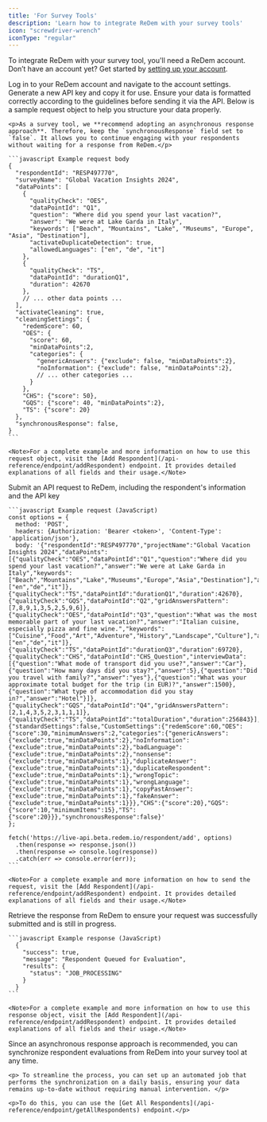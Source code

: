 ```yaml
---
title: 'For Survey Tools'
description: 'Learn how to integrate ReDem with your survey tools'
icon: "screwdriver-wrench"
iconType: "regular"
---
```


<Info>To integrate ReDem with your survey tool, you'll need a ReDem account. <br /> Don’t have an account yet? Get started by [setting up your account](/account-setup).</Info>

<Steps titleSize="h3">
  <Step title="Login and create an API key">
    Log in to your ReDem account and navigate to the account settings.
    Generate a new API key and copy it for use.
  </Step>

  <Step title="Prepare your request data">
    Ensure your data is formatted correctly according to the guidelines before sending it via the API. Below is a sample request object to help you structure your data properly.

    <p>As a survey tool, we **recommend adopting an asynchronous response approach**. Therefore, keep the `synchronousResponse` field set to `false`. It allows you to continue engaging with your respondents without waiting for a response from ReDem.</p>

    ```javascript Example request body
    {
      "respondentId": "RESP497770", 
      "surveyName": "Global Vacation Insights 2024",
      "dataPoints": [ 
        {
          "qualityCheck": "OES",
          "dataPointId": "Q1",
          "question": "Where did you spend your last vacation?",
          "answer": "We were at Lake Garda in Italy",
          "keywords": ["Beach", "Mountains", "Lake", "Museums", "Europe", "Asia", "Destination"],
          "activateDuplicateDetection": true,
          "allowedLanguages": ["en", "de", "it"]
        },
        {
          "qualityCheck": "TS",
          "dataPointId": "durationQ1", 
          "duration": 42670
        },
        // ... other data points ...
      ],
      "activateCleaning": true,
      "cleaningSettings": {
        "redemScore": 60,
        "OES": {
          "score": 60,
          "minDataPoints":2,
          "categories": {
            "genericAnswers": {"exclude": false, "minDataPoints":2},
            "noInformation": {"exclude": false, "minDataPoints":2},
            // ... other categories ...
          }
        },
        "CHS": {"score": 50},
        "GQS": {"score": 40, "minDataPoints":2},
        "TS": {"score": 20}
      },
      "synchronousResponse": false,
    }
    ```

    <Note>For a complete example and more information on how to use this request object, visit the [Add Respondent](/api-reference/endpoint/addRespondent) endpoint. It provides detailed explanations of all fields and their usage.</Note>
  </Step>

  <Step title="Make an API request">
    <p>Submit an API request to ReDem, including the respondent's information and the API key</p>

    ```javascript Example request (JavaScript)
    const options = {
      method: 'POST',
      headers: {Authorization: 'Bearer <token>', 'Content-Type': 'application/json'},
      body: '{"respondentId":"RESP497770","projectName":"Global Vacation Insights 2024","dataPoints":[{"qualityCheck":"OES","dataPointId":"Q1","question":"Where did you spend your last vacation?","answer":"We were at Lake Garda in Italy","keywords":["Beach","Mountains","Lake","Museums","Europe","Asia","Destination"],"activateDuplicateDetection":true,"allowedLanguages":["en","de","it"]},{"qualityCheck":"TS","dataPointId":"durationQ1","duration":42670},{"qualityCheck":"GQS","dataPointId":"Q2","gridAnswersPattern":[7,8,9,1,3,5,2,5,9,6]},{"qualityCheck":"OES","dataPointId":"Q3","question":"What was the most memorable part of your last vacation?","answer":"Italian cuisine, especially pizza and fine wine.","keywords":["Cuisine","Food","Art","Adventure","History","Landscape","Culture"],"activateDuplicateDetection":true,"allowedLanguages":["en","de","it"]},{"qualityCheck":"TS","dataPointId":"durationQ3","duration":69720},{"qualityCheck":"CHS","dataPointId":"CHS_Question","interviewData":[{"question":"What mode of transport did you use?","answer":"Car"},{"question":"How many days did you stay?","answer":5},{"question":"Did you travel with family?","answer":"yes"},{"question":"What was your approximate total budget for the trip (in EUR)?","answer":1500},{"question":"What type of accommodation did you stay in?","answer":"Hotel"}]},{"qualityCheck":"GQS","dataPointId":"Q4","gridAnswersPattern":[2,1,4,3,5,2,3,1,1,1]},{"qualityCheck":"TS","dataPointId":"totalDuration","duration":256843}],"cleaningSettings":{"standardSettings":false,"CustomSettings":{"redemScore":60,"OES":{"score":30,"minimumAnswers":2,"categories":{"genericAnswers":{"exclude":true,"minDataPoints":2},"noInformation":{"exclude":true,"minDataPoints":2},"badLanguage":{"exclude":true,"minDataPoints":2},"nonsense":{"exclude":true,"minDataPoints":1},"duplicateAnswer":{"exclude":true,"minDataPoints":1},"duplicateRespondent":{"exclude":true,"minDataPoints":1},"wrongTopic":{"exclude":true,"minDataPoints":1},"wrongLanguage":{"exclude":true,"minDataPoints":1},"copyPastAnswer":{"exclude":true,"minDataPoints":1},"fakeAnswer":{"exclude":true,"minDataPoints":1}}},"CHS":{"score":20},"GQS":{"score":10,"minimumItems":15},"TS":{"score":20}}},"synchronousResponse":false}'
    };

    fetch('https://live-api.beta.redem.io/respondent/add', options)
      .then(response => response.json())
      .then(response => console.log(response))
      .catch(err => console.error(err));
    ```

    <Note>For a complete example and more information on how to send the request, visit the [Add Respondent](/api-reference/endpoint/addRespondent) endpoint. It provides detailed explanations of all fields and their usage.</Note>
  </Step>

  <Step title="Interpret the API Response">
    <p>Retrieve the response from ReDem to ensure your request was successfully submitted and is still in progress.</p>

    ```javascript Example response (JavaScript)
      {
        "success": true,
        "message": "Respondent Queued for Evaluation",
        "results": {
          "status": "JOB_PROCESSING"
        }
      }
    ```

    <Note>For a complete example and more information on how to use this response object, visit the [Add Respondent](/api-reference/endpoint/addRespondent) endpoint. It provides detailed explanations of all fields and their usage.</Note>
  </Step>

  <Step title="Synchronize respondent evaluations">
    <p>Since an asynchronous response approach is recommended, you can synchronize respondent evaluations from ReDem into your survey tool at any time.</p>

    <p> To streamline the process, you can set up an automated job that performs the synchronization on a daily basis, ensuring your data remains up-to-date without requiring manual intervention. </p>

    <p>To do this, you can use the [Get All Respondents](/api-reference/endpoint/getAllRespondents) endpoint.</p>
  </Step>
</Steps>
